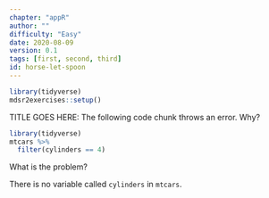 ```yaml
---
chapter: "appR"
author: ""
difficulty: "Easy"
date: 2020-08-09 
version: 0.1
tags: [first, second, third]
id: horse-let-spoon
---
```


```r
library(tidyverse)
mdsr2exercises::setup()
```

TITLE GOES HERE: The following code chunk throws an error. Why?

```r
library(tidyverse)
mtcars %>%
  filter(cylinders == 4)
```

What is the problem? 

<!--answer-start-->
There is no variable called `cylinders` in `mtcars`.
<!--answer-end-->




